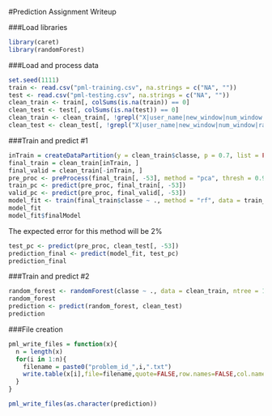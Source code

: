 #Prediction Assignment Writeup

###Load libraries

```r
library(caret)
library(randomForest)
```

###Load and process data

```r
set.seed(1111)
train <- read.csv("pml-training.csv", na.strings = c("NA", ""))
test <- read.csv("pml-testing.csv", na.strings = c("NA", ""))
clean_train <- train[, colSums(is.na(train)) == 0]
clean_test <- test[, colSums(is.na(test)) == 0]
clean_train <- clean_train[, !grepl("X|user_name|new_window|num_window|raw_timestamp_part_1|raw_timestamp_part_2|cvtd_timestamp", colnames(clean_train))]
clean_test <- clean_test[, !grepl("X|user_name|new_window|num_window|raw_timestamp_part_1|raw_timestamp_part_2|cvtd_timestamp", colnames(clean_test))]
```

###Train and predict #1 

```r
inTrain = createDataPartition(y = clean_train$classe, p = 0.7, list = FALSE)
final_train = clean_train[inTrain, ]
final_valid = clean_train[-inTrain, ]
pre_proc <- preProcess(final_train[, -53], method = "pca", thresh = 0.99)
train_pc <- predict(pre_proc, final_train[, -53])
valid_pc <- predict(pre_proc, final_valid[, -53])
model_fit <- train(final_train$classe ~ ., method = "rf", data = train_pc, trControl = trainControl(method = "cv", number = 4), importance = TRUE)
model_fit
model_fit$finalModel
```

The expected error for this method will be 2%

```r
test_pc <- predict(pre_proc, clean_test[, -53])
prediction_final <- predict(model_fit, test_pc)
prediction_final
```

###Train and predict #2

```r
random_forest <- randomForest(classe ~ ., data = clean_train, ntree = 1024)
random_forest
prediction <- predict(random_forest, clean_test)
prediction
```

###File creation

```r
pml_write_files = function(x){
  n = length(x)
  for(i in 1:n){
    filename = paste0("problem_id_",i,".txt")
    write.table(x[i],file=filename,quote=FALSE,row.names=FALSE,col.names=FALSE)
  }
}

pml_write_files(as.character(prediction))
```


